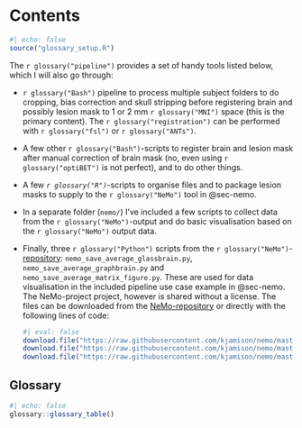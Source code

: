 # Contents {#contents}

```r
#| echo: false
source("glossary_setup.R")
```

The `r glossary("pipeline")` provides a set of handy tools listed below, which I will also go through:

-   `r glossary("Bash")` pipeline to process multiple subject folders to do cropping, bias correction and skull stripping before registering brain and possibly lesion mask to 1 or 2 mm `r glossary("MNI")` space (this is the primary content). The `r glossary("registration")` can be performed with `r glossary("fsl")` or `r glossary("ANTs")`.

-   A few other `r glossary("Bash")`-scripts to register brain and lesion mask after manual correction of brain mask (no, even using `r glossary("optiBET")` is not perfect), and to do other things.

-   A few *`r glossary("R")`*-scripts to organise files and to package lesion masks to supply to the `r glossary("NeMo")` tool in @sec-nemo.

-   In a separate folder (`nemo/`) I've included a few scripts to collect data from the `r glossary("NeMo")`-output and do basic visualisation based on the `r glossary("NeMo")` output data.

-   Finally, three `r glossary("Python")` scripts from the `r glossary("NeMo")`-[repository](https://github.com/kjamison/nemo): `nemo_save_average_glassbrain.py`, `nemo_save_average_graphbrain.py` and `nemo_save_average_matrix_figure.py`. These are used for data visualisation in the included pipeline use case example in @sec-nemo. The NeMo-project project, however is shared without a license. The files can be downloaded from the [NeMo-repository](https://github.com/kjamison/nemo) or directly with the following lines of code:

    ```r
    #| eval: false
    download.file("https://raw.githubusercontent.com/kjamison/nemo/master/nemo_save_average_glassbrain.py", here::here("nemo_save_average_glassbrain.py"))
    download.file("https://raw.githubusercontent.com/kjamison/nemo/master/nemo_save_average_graphbrain.py", here::here("nemo_save_average_graphbrain.py"))
    download.file("https://raw.githubusercontent.com/kjamison/nemo/master/nemo_save_average_matrix_figure.py", here::here("nemo_save_average_matrix_figure.py"))
    ```

## Glossary

```r
#| echo: false
glossary::glossary_table()
```
